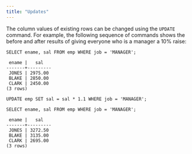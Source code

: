 ```yaml
---
title: "Updates"
---
```


<div id="updates" class="registered_link"></div>


The column values of existing rows can be changed using the `UPDATE` command. For example, the following sequence of commands shows the before and after results of giving everyone who is a manager a 10% raise:

``` text
SELECT ename, sal FROM emp WHERE job = 'MANAGER';

 ename |   sal
-------+---------
 JONES | 2975.00
 BLAKE | 2850.00
 CLARK | 2450.00
(3 rows)

UPDATE emp SET sal = sal * 1.1 WHERE job = 'MANAGER';

SELECT ename, sal FROM emp WHERE job = 'MANAGER';

 ename |   sal
-------+---------
 JONES | 3272.50
 BLAKE | 3135.00
 CLARK | 2695.00
(3 rows)
```
